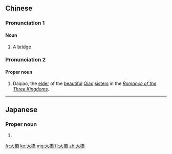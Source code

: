 {{also|大桥}}
==Chinese==
{{zh-forms|s=大桥}}

===Pronunciation 1===
{{zh-pron
|m=dàqiáo
|cat=n
}}

====Noun====
{{zh-noun}}

# A [[bridge]]

===Pronunciation 2===
{{zh-pron
|m=Dàqiáo
|cat=pn
}}

====Proper noun====
{{zh-proper noun}}

# {{lb|zh|legend}} Daqiao, the [[elder]] of the [[beautiful]] [[Qiao]] [[sister]]s in the ''[[:w:Romance of the Three Kingdoms|Romance of the Three Kingdoms]]''.

----

==Japanese==
{{ja-kanjitab|おお|はし|yomi=k}}

===Proper noun===
{{ja-pos|proper|おおはし}}

# {{surname|lang=ja|sort=おおはし}}

[[fr:大橋]]
[[ko:大橋]]
[[mg:大橋]]
[[fi:大橋]]
[[zh:大橋]]